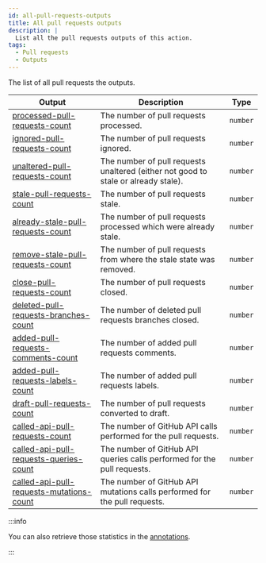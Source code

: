 ```yaml
---
id: all-pull-requests-outputs
title: All pull requests outputs
description: |
  List all the pull requests outputs of this action.
tags:
  - Pull requests
  - Outputs
---
```


The list of all pull requests the outputs.

| Output                                                                                      | Description                                                                        | Type     |
| ------------------------------------------------------------------------------------------- | ---------------------------------------------------------------------------------- | -------- |
| [processed-pull-requests-count](processed-pull-requests-count-output)                       | The number of pull requests processed.                                             | `number` |
| [ignored-pull-requests-count](ignored-pull-requests-count-output)                           | The number of pull requests ignored.                                               | `number` |
| [unaltered-pull-requests-count](unaltered-pull-requests-count-output)                       | The number of pull requests unaltered (either not good to stale or already stale). | `number` |
| [stale-pull-requests-count](stale-pull-requests-count-output)                               | The number of pull requests stale.                                                 | `number` |
| [already-stale-pull-requests-count](already-stale-pull-requests-count-output)               | The number of pull requests processed which were already stale.                    | `number` |
| [remove-stale-pull-requests-count](remove-stale-pull-requests-count-output)                 | The number of pull requests from where the stale state was removed.                | `number` |
| [close-pull-requests-count](close-pull-requests-count-output)                               | The number of pull requests closed.                                                | `number` |
| [deleted-pull-requests-branches-count](deleted-pull-requests-branches-count-output)         | The number of deleted pull requests branches closed.                               | `number` |
| [added-pull-requests-comments-count](added-pull-requests-comments-count-output)             | The number of added pull requests comments.                                        | `number` |
| [added-pull-requests-labels-count](added-pull-requests-labels-count-output)                 | The number of added pull requests labels.                                          | `number` |
| [draft-pull-requests-count](draft-pull-requests-count-output)                               | The number of pull requests converted to draft.                                    | `number` |
| [called-api-pull-requests-count](called-api-pull-requests-count-output)                     | The number of GitHub API calls performed for the pull requests.                    | `number` |
| [called-api-pull-requests-queries-count](called-api-pull-requests-queries-count-output)     | The number of GitHub API queries calls performed for the pull requests.            | `number` |
| [called-api-pull-requests-mutations-count](called-api-pull-requests-mutations-count-output) | The number of GitHub API mutations calls performed for the pull requests.          | `number` |

:::info

You can also retrieve those statistics in the [annotations](../../annotations).

:::
